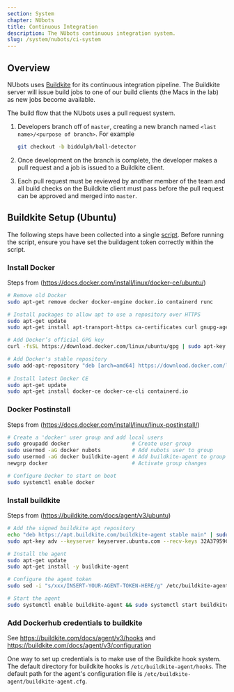 ```yaml
---
section: System
chapter: NUbots
title: Continuous Integration
description: The NUbots continuous integration system.
slug: /system/nubots/ci-system
---
```


## Overview

NUbots uses [Buildkite](buildkite.com) for its continuous integration pipeline. The Buildkite server will issue build jobs to one of our build clients (the Macs in the lab) as new jobs become available.

The build flow that the NUbots uses a pull request system.

1. Developers branch off of `master`, creating a new branch named `<last name>/<purpose of branch>`. For example

   ```sh
   git checkout -b biddulph/ball-detector
   ```

1. Once development on the branch is complete, the developer makes a pull request and a job is issued to a Buildkite client.
1. Each pull request must be reviewed by another member of the team and all build checks on the Buildkite client must pass before the pull request can be approved and merged into `master`.

## Buildkite Setup (Ubuntu)

The following steps have been collected into a single [script](assets/ci_setup.sh). Before running the script, ensure you have set the buildagent token correctly within the script.

### Install Docker

Steps from (https://docs.docker.com/install/linux/docker-ce/ubuntu/)

```bash
# Remove old Docker
sudo apt-get remove docker docker-engine docker.io containerd runc

# Install packages to allow apt to use a repository over HTTPS
sudo apt-get update
sudo apt-get install apt-transport-https ca-certificates curl gnupg-agent software-properties-common

# Add Docker’s official GPG key
curl -fsSL https://download.docker.com/linux/ubuntu/gpg | sudo apt-key add -

# Add Docker's stable repository
sudo add-apt-repository "deb [arch=amd64] https://download.docker.com/linux/ubuntu bionic stable"
​
# Install latest Docker CE
sudo apt-get update
sudo apt-get install docker-ce docker-ce-cli containerd.io
```

### Docker Postinstall

Steps from (https://docs.docker.com/install/linux/linux-postinstall/)

```bash
# Create a 'docker' user group and add local users
sudo groupadd docker                    # Create user group
sudo usermod -aG docker nubots          # Add nubots user to group
sudo usermod -aG docker buildkite-agent # Add buildkite-agent to group
newgrp docker                           # Activate group changes

# Configure Docker to start on boot
sudo systemctl enable docker
```

### Install buildkite

Steps from (https://buildkite.com/docs/agent/v3/ubuntu)

```bash
# Add the signed buildkite apt repository
echo "deb https://apt.buildkite.com/buildkite-agent stable main" | sudo tee /etc/apt/sources.list.d/buildkite-agent.list
sudo apt-key adv --keyserver keyserver.ubuntu.com --recv-keys 32A37959C2FA5C3C99EFBC32A79206696452D198

# Install the agent
sudo apt-get update
sudo apt-get install -y buildkite-agent

# Configure the agent token
sudo sed -i "s/xxx/INSERT-YOUR-AGENT-TOKEN-HERE/g" /etc/buildkite-agent/buildkite-agent.cfg

# Start the agent
sudo systemctl enable buildkite-agent && sudo systemctl start buildkite-agent
```

### Add Dockerhub credentials to buildkite

See https://buildkite.com/docs/agent/v3/hooks and https://buildkite.com/docs/agent/v3/configuration

One way to set up credentials is to make use of the Buildkite hook system. The default directory for buildkite hooks is `/etc/buildkite-agent/hooks`. The default path for the agent's configuration file is `/etc/buildkite-agent/buildkite-agent.cfg`.
